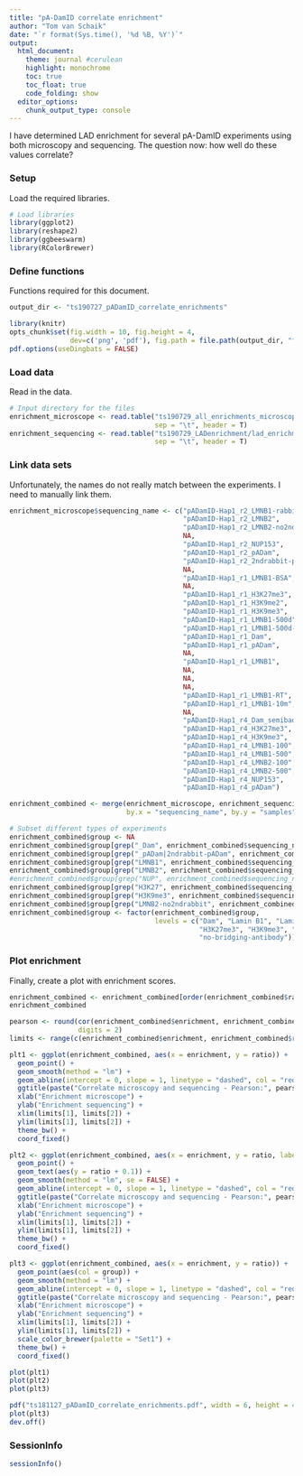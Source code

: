 ```yaml
---
title: "pA-DamID correlate enrichment"
author: "Tom van Schaik"
date: "`r format(Sys.time(), '%d %B, %Y')`"
output: 
  html_document:
    theme: journal #cerulean
    highlight: monochrome
    toc: true
    toc_float: true
    code_folding: show
  editor_options:
    chunk_output_type: console
---
```


I have determined LAD enrichment for several pA-DamID experiments using both
microscopy and sequencing. The question now: how well do these values correlate?

### Setup

Load the required libraries.

```r

# Load libraries
library(ggplot2)
library(reshape2)
library(ggbeeswarm)
library(RColorBrewer)

```

### Define functions

Functions required for this document.

```r

output_dir <- "ts190727_pADamID_correlate_enrichments"

```

```r
library(knitr)
opts_chunk$set(fig.width = 10, fig.height = 4, 
               dev=c('png', 'pdf'), fig.path = file.path(output_dir, "figures/"))
pdf.options(useDingbats = FALSE)
```

### Load data

Read in the data.

```r

# Input directory for the files
enrichment_microscope <- read.table("ts190729_all_enrichments_microscope.txt",
                                    sep = "\t", header = T)
enrichment_sequencing <- read.table("ts190729_LADenrichment/lad_enrichment.txt",
                                    sep = "\t", header = T)

```

### Link data sets

Unfortunately, the names do not really match between the experiments. I need
to manually link them.

```r

enrichment_microscope$sequencing_name <- c("pADamID-Hap1_r2_LMNB1-rabbit",
                                           "pADamID-Hap1_r2_LMNB2", 
                                           "pADamID-Hap1_r2_LMNB2-no2ndrabbit",
                                           NA,
                                           "pADamID-Hap1_r2_NUP153",
                                           "pADamID-Hap1_r2_pADam",
                                           "pADamID-Hap1_r2_2ndrabbit-pADam",
                                           NA,
                                           "pADamID-Hap1_r1_LMNB1-BSA",
                                           NA,
                                           "pADamID-Hap1_r1_H3K27me3",
                                           "pADamID-Hap1_r1_H3K9me2",
                                           "pADamID-Hap1_r1_H3K9me3",
                                           "pADamID-Hap1_r1_LMNB1-500d",
                                           "pADamID-Hap1_r1_LMNB1-500d-pADam-500d",
                                           "pADamID-Hap1_r1_Dam",
                                           "pADamID-Hap1_r1_pADam",
                                           NA,
                                           "pADamID-Hap1_r1_LMNB1",
                                           NA,
                                           NA,
                                           NA,
                                           "pADamID-Hap1_r1_LMNB1-RT",
                                           "pADamID-Hap1_r1_LMNB1-10m",
                                           NA,
                                           "pADamID-Hap1_r4_Dam_semibad-Dam",
                                           "pADamID-Hap1_r4_H3K27me3",
                                           "pADamID-Hap1_r4_H3K9me3",
                                           "pADamID-Hap1_r4_LMNB1-100",
                                           "pADamID-Hap1_r4_LMNB1-500",
                                           "pADamID-Hap1_r4_LMNB2-100",
                                           "pADamID-Hap1_r4_LMNB2-500",
                                           "pADamID-Hap1_r4_NUP153",
                                           "pADamID-Hap1_r4_pADam")

enrichment_combined <- merge(enrichment_microscope, enrichment_sequencing,
                             by.x = "sequencing_name", by.y = "samples", all = FALSE)

# Subset different types of experiments
enrichment_combined$group <- NA
enrichment_combined$group[grep("_Dam", enrichment_combined$sequencing_name)] <- "Dam"
enrichment_combined$group[grep("_pADam|2ndrabbit-pADam", enrichment_combined$sequencing_name)] <- "no-primary"
enrichment_combined$group[grep("LMNB1", enrichment_combined$sequencing_name)] <- "Lamin B1"
enrichment_combined$group[grep("LMNB2", enrichment_combined$sequencing_name)] <- "Lamin B2"
#enrichment_combined$group[grep("NUP", enrichment_combined$sequencing_name)] <- "nuclear-pore"
enrichment_combined$group[grep("H3K27", enrichment_combined$sequencing_name)] <- "H3K27me3"
enrichment_combined$group[grep("H3K9me3", enrichment_combined$sequencing_name)] <- "H3K9me3"
enrichment_combined$group[grep("LMNB2-no2ndrabbit", enrichment_combined$sequencing_name)] <- "no-bridging-antibody"
enrichment_combined$group <- factor(enrichment_combined$group,
                                    levels = c("Dam", "Lamin B1", "Lamin B2", "nuclear-pore", 
                                               "H3K27me3", "H3K9me3", "no-primary",
                                               "no-bridging-antibody"))

```

### Plot enrichment

Finally, create a plot with enrichment scores. 

```r

enrichment_combined <- enrichment_combined[order(enrichment_combined$ratio, decreasing = T), ]
enrichment_combined

pearson <- round(cor(enrichment_combined$enrichment, enrichment_combined$ratio),
                 digits = 2)
limits <- range(c(enrichment_combined$enrichment, enrichment_combined$ratio))

plt1 <- ggplot(enrichment_combined, aes(x = enrichment, y = ratio)) +
  geom_point() +
  geom_smooth(method = "lm") +
  geom_abline(intercept = 0, slope = 1, linetype = "dashed", col = "red") +
  ggtitle(paste("Correlate microscopy and sequencing - Pearson:", pearson)) +
  xlab("Enrichment microscope") +
  ylab("Enrichment sequencing") +
  xlim(limits[1], limits[2]) +
  ylim(limits[1], limits[2]) +
  theme_bw() +
  coord_fixed()

plt2 <- ggplot(enrichment_combined, aes(x = enrichment, y = ratio, label = sequencing_name)) +
  geom_point() +
  geom_text(aes(y = ratio + 0.1)) +
  geom_smooth(method = "lm", se = FALSE) +
  geom_abline(intercept = 0, slope = 1, linetype = "dashed", col = "red") +
  ggtitle(paste("Correlate microscopy and sequencing - Pearson:", pearson)) +
  xlab("Enrichment microscope") +
  ylab("Enrichment sequencing") +
  xlim(limits[1], limits[2]) +
  ylim(limits[1], limits[2]) +
  theme_bw() +
  coord_fixed()

plt3 <- ggplot(enrichment_combined, aes(x = enrichment, y = ratio)) +
  geom_point(aes(col = group)) +
  geom_smooth(method = "lm") +
  geom_abline(intercept = 0, slope = 1, linetype = "dashed", col = "red") +
  ggtitle(paste("Correlate microscopy and sequencing - Pearson:", pearson)) +
  xlab("Enrichment microscope") +
  ylab("Enrichment sequencing") +
  xlim(limits[1], limits[2]) +
  ylim(limits[1], limits[2]) +
  scale_color_brewer(palette = "Set1") +
  theme_bw() +
  coord_fixed()

plot(plt1)
plot(plt2)
plot(plt3)

pdf("ts181127_pADamID_correlate_enrichments.pdf", width = 6, height = 4)
plot(plt3)
dev.off()

```

### SessionInfo

```r

sessionInfo()

```


